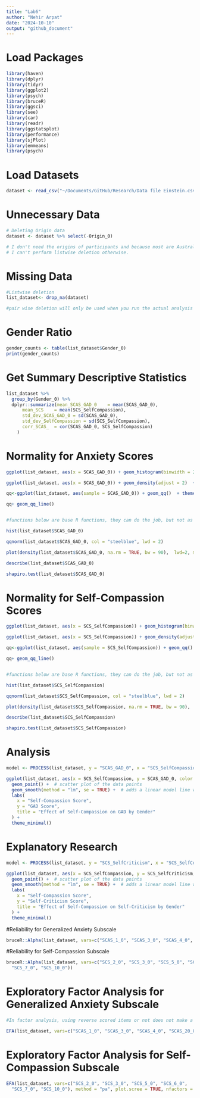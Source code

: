 ```yaml
---
title: "Lab6"
author: "Nehir Arpat"
date: "2024-10-10"
output: "github_document"
---
```


# Load Packages
```r
library(haven)
library(dplyr)
library(tidyr)
library(ggplot2)
library(psych)
library(bruceR)
library(ggsci)
library(see)
library(car)
library(readr)
library(ggstatsplot)
library(performance)
library(sjPlot)
library(emmeans)
library(psych)
```

# Load Datasets
```r

dataset <- read_csv("~/Documents/GitHub/Research/Data file Einstein.csv")

```

# Unnecessary Data
```r

# Deleting Origin data
dataset <- dataset %>% select(-Origin_0)

# I don't need the origins of participants and because most are Australian, it is marked NA. 
# I can't perform listwise deletion otherwise.

```

# Missing Data
```r

#Listwise deletion
list_dataset<- drop_na(dataset)

#pair wise deletion will only be used when you run the actual analysis using "na.rm = TRUE"

```

# Gender Ratio
```r
gender_counts <- table(list_dataset$Gender_0)
print(gender_counts)
```

# Get Summary Descriptive Statistics
```r
list_dataset %>% 
  group_by(Gender_0) %>%
  dplyr::summarize(mean_SCAS_GAD_0    = mean(SCAS_GAD_0),
      mean_SCS    = mean(SCS_SelfCompassion),
      std_dev_SCAS_GAD_0 = sd(SCAS_GAD_0),
      std_dev_SelfCompassion = sd(SCS_SelfCompassion),
      corr_SCAS_  = cor(SCAS_GAD_0, SCS_SelfCompassion)
    )

```


# Normality for Anxiety Scores
```r

ggplot(list_dataset, aes(x = SCAS_GAD_0)) + geom_histogram(binwidth = 2) + theme_classic()

ggplot(list_dataset, aes(x = SCAS_GAD_0)) + geom_density(adjust = 2)  + theme_classic()

qq<-ggplot(list_dataset, aes(sample = SCAS_GAD_0)) + geom_qq()  + theme_classic()

qq+ geom_qq_line()


#functions below are base R functions, they can do the job, but not as customizable as ggplot

hist(list_dataset$SCAS_GAD_0)

qqnorm(list_dataset$SCAS_GAD_0, col = "steelblue", lwd = 2)

plot(density(list_dataset$SCAS_GAD_0, na.rm = TRUE, bw = 90),  lwd=2, main = "")

describe(list_dataset$SCAS_GAD_0)

shapiro.test(list_dataset$SCAS_GAD_0)

```
# Normality for Self-Compassion Scores
```r

ggplot(list_dataset, aes(x = SCS_SelfCompassion)) + geom_histogram(binwidth = .8) + theme_classic()

ggplot(list_dataset, aes(x = SCS_SelfCompassion)) + geom_density(adjust = 2)  + theme_classic()

qq<-ggplot(list_dataset, aes(sample = SCS_SelfCompassion)) + geom_qq()  + theme_classic()

qq+ geom_qq_line()


#functions below are base R functions, they can do the job, but not as customizable as ggplot

hist(list_dataset$SCS_SelfCompassion)

qqnorm(list_dataset$SCS_SelfCompassion, col = "steelblue", lwd = 2)

plot(density(list_dataset$SCS_SelfCompassion, na.rm = TRUE, bw = 90),  lwd=2, main = "")

describe(list_dataset$SCS_SelfCompassion)

shapiro.test(list_dataset$SCS_SelfCompassion)
```

# Analysis
```r
model <- PROCESS(list_dataset, y = "SCAS_GAD_0", x = "SCS_SelfCompassion", mods = "Gender_0")

ggplot(list_dataset, aes(x = SCS_SelfCompassion, y = SCAS_GAD_0, color = Gender_0)) +
  geom_point() +  # scatter plot of the data points
  geom_smooth(method = "lm", se = TRUE) +  # adds a linear model line with confidence intervals
  labs(
    x = "Self-Compassion Score",
    y = "GAD Score",
    title = "Effect of Self-Compassion on GAD by Gender"
  ) +
  theme_minimal()

```
# Explanatory Research
```r
model <- PROCESS(list_dataset, y = "SCS_SelfCriticism", x = "SCS_SelfCompassion", mods = "Gender_0")

ggplot(list_dataset, aes(x = SCS_SelfCompassion, y = SCS_SelfCriticism, color = Gender_0)) +
  geom_point() +  # scatter plot of the data points
  geom_smooth(method = "lm", se = TRUE) +  # adds a linear model line with confidence intervals
  labs(
    x = "Self-Compassion Score",
    y = "Self-Criticism Score",
    title = "Effect of Self-Compassion on Self-Criticism by Gender"
  ) +
  theme_minimal()
```

#Reliability for Generalized Anxiety Subscale
```r

bruceR::Alpha(list_dataset, vars=c("SCAS_1_0", "SCAS_3_0", "SCAS_4_0", "SCAS_20_0", "SCAS_22_0", "SCAS_24_0"))
```

#Reliability for Self-Compassion Subscale
```r
bruceR::Alpha(list_dataset, vars=c("SCS_2_0", "SCS_3_0", "SCS_5_0", "SCS_6_0", 
  "SCS_7_0", "SCS_10_0"))
```

# Exploratory Factor Analysis for Generalized Anxiety Subscale
```r
#In factor analysis, using reverse scored items or not does not make a difference in interpretation. If you use unrecoded items, it will just make the loadings negative

EFA(list_dataset, vars=c("SCAS_1_0", "SCAS_3_0", "SCAS_4_0", "SCAS_20_0", "SCAS_22_0", "SCAS_24_0"), method = "pa", plot.scree = TRUE, nfactors = c("parallel"))
```


# Exploratory Factor Analysis for Self-Compassion Subscale
```r
EFA(list_dataset, vars=c("SCS_2_0", "SCS_3_0", "SCS_5_0", "SCS_6_0", 
  "SCS_7_0", "SCS_10_0"), method = "pa", plot.scree = TRUE, nfactors = c("parallel"))
```

